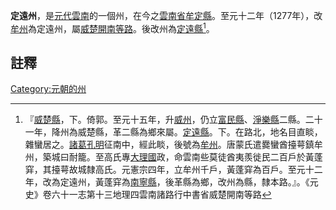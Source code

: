 '''定遠州'''，是[[元代|元代]][[雲南|雲南]]的一個州，在今之[[雲南省|雲南省]][[牟定縣|牟定縣]]。至元十二年（1277年），改[[牟州|牟州]]為定遠州，屬[[威楚開南等路|威楚開南等路]]。後改州為[[定遠縣_(雲南省)|定遠縣]]<ref>『[[威楚縣|威楚縣]]，下。倚郭。至元十五年，升[[威州|威州]]，仍立[[富民縣|富民縣]]、[[淨樂縣|淨樂縣]]二縣。二十一年，降州為威楚縣，革二縣為鄉來屬。[[定遠縣|定遠縣]]。下。在路北，地名目直睒，雜蠻居之。[[諸葛孔明|諸葛孔明]]征南中，經此睒，後號為[[牟州|牟州]]。唐蒙氏遣爨蠻酋擡萼鎮牟州，築城曰耐籠。至高氏專[[大理國|大理國]]政，命雲南些莫徒酋夷羨徙民二百戶於黃蓬穽，其擡萼故城隸高氏。元憲宗四年，立牟州千戶，黃蓬穽為百戶。至元十二年，改為定遠州，黃蓬穽為[[南寧縣|南寧縣]]，後革縣為鄉，改州為縣，隸本路。』。《元史》卷六十一志第十三地理四雲南諸路行中書省威楚開南等路</ref>。
==註釋==
{{reflist}}
{{元朝行政區劃小作品}}
[[Category:元朝的州|Category:元朝的州]]